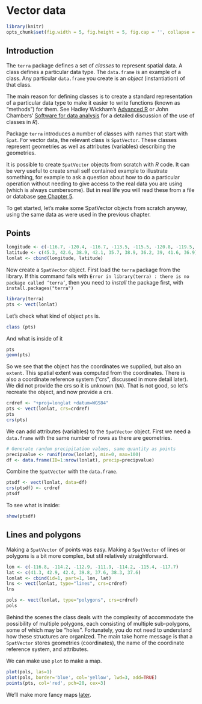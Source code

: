 # Vector data

```r
library(knitr)
opts_chunk$set(fig.width = 5, fig.height = 5, fig.cap = '', collapse = TRUE)
```

## Introduction

The `terra` package defines a set of *classes* to represent spatial data.  A class defines a particular data type. The `data.frame` is an example of a class. Any particular `data.frame` you create is an *object* (instantiation) of that class. 

The main reason for defining classes is to create a standard representation of a particular data type to make it easier to write functions (known as "methods") for them. See Hadley Wickham's [Advanced R](http://adv-r.had.co.nz/) or John Chambers' [Software for data analysis](http://www.springer.com/us/book/9780387759357) for a detailed discussion of the use of classes in *R*). 

Package `terra` introduces a number of classes with names that start with `Spat`. For vector data, the relevant class is `SpatVector`. These classes represent geometries as well as attributes (variables) describing the geometries. 

It is possible to create `SpatVector` objects from scratch with *R* code. It can be very useful to create small self contained example to illustrate something, for example to ask a question about how to do a particular operation without needing to give access to the real data you are using (which is always cumbersome). But in real life you will read these from a file or database [see Chapter 5](./5-files.html). 

To get started, let's make some SpatVector objects from scratch anyway, using the same data as were used in the previous chapter. 

## Points

```r
longitude <- c(-116.7, -120.4, -116.7, -113.5, -115.5, -120.8, -119.5, -113.7, -113.7, -110.7)
latitude <- c(45.3, 42.6, 38.9, 42.1, 35.7, 38.9, 36.2, 39, 41.6, 36.9)
lonlat <- cbind(longitude, latitude)
```

Now create a `SpatVector` object. First load the `terra` package from the library. If this command fails with `Error in library(terra) : there is no package called ‘terra’`, then you need to *install* the package first, with `install.packages("terra")`


```r
library(terra)
pts <- vect(lonlat)
```

Let's check what kind of object `pts` is. 
```r
class (pts)
```

And what is inside of it 
```r
pts
geom(pts)
```

So we see that the object has the coordinates we supplied, but also an `extent`. This spatial extent was computed from the coordinates. There is also a coordinate reference system ("crs", discussed in more detail later). We did not provide the crs so it is unknown (`NA`). That is not good, so let's recreate the object, and now provide a crs. 
 
```r
crdref <- "+proj=longlat +datum=WGS84"
pts <- vect(lonlat, crs=crdref)
pts
crs(pts)
```

We can add attributes (variables) to the `SpatVector` object. First we need a `data.frame` with the same number of rows as there are geometries.

```r
# Generate random precipitation values, same quantity as points
precipvalue <- runif(nrow(lonlat), min=0, max=100)
df <- data.frame(ID=1:nrow(lonlat), precip=precipvalue)
```

Combine the `SpatVector` with the `data.frame`.


```r
ptsdf <- vect(lonlat, data=df)
crs(ptsdf) <- crdref
ptsdf
```

To see what is inside:
```r
show(ptsdf)
```

## Lines and polygons

Making a `SpatVector` of points was easy. Making a `SpatVector` of lines or polygons is a bit more complex, but stil relatively straightforward. 

```r
lon <- c(-116.8, -114.2, -112.9, -111.9, -114.2, -115.4, -117.7)
lat <- c(41.3, 42.9, 42.4, 39.8, 37.6, 38.3, 37.6) 
lonlat <- cbind(id=1, part=1, lon, lat)
lns <- vect(lonlat, type="lines", crs=crdref)
lns
```


```r
pols <- vect(lonlat, type="polygons", crs=crdref)
pols
```

Behind the scenes the class deals with the complexity of accommodate the possibility of multiple polygons, each consisting of multiple sub-polygons, some of which may be "holes".  Fortunately, you do not need to understand how these structures are organized. The main take home message is that a `SpatVector` stores geometries (coordinates), the name of the coordinate reference system, and attributes. 

We can make use `plot` to make a map.

```r
plot(pols, las=1)
plot(pols, border='blue', col='yellow', lwd=3, add=TRUE)
points(pts, col='red', pch=20, cex=3)
```

We'll make more fancy maps [later](9-maps.html).

